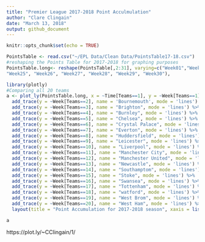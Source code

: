 ```yaml
---
title: "Premier League 2017-2018 Point Acculmulation"
author: "Clare Clingain"
date: "March 13, 2018"
output: github_document
---
```


```r
knitr::opts_chunk$set(echo = TRUE)
```

```r
PointsTable <- read.csv("~/EPL Data/Clean Data/PointsTable17-18.csv")
#reshaping the Points Table for 2017-2018 for graphing purposes
PointsTable.long<- reshape(PointsTable[,2:31], varying=c("Week01","Week02", "Week03", "Week04", "Week05", "Week06", "Week07", "Week08","Week09", "Week10", "Week11", "Week12","Week13", "Week14", "Week15", "Week16", "Week17", "Week18","Week19", "Week20", "Week21", "Week22", "Week23", "Week24",
"Week25", "Week26", "Week27", "Week28", "Week29", "Week30"),                                 v.names='Week',timevar="Time",idvar="Teams",direction="long")

```


```r
library(plotly)
#Comparing all 20 teams
a <- plot_ly(PointsTable.long, x = ~Time[Teams==1], y = ~Week[Teams==1], name = 'Arsenal', type = 'scatter', mode = 'lines') %>%
  add_trace(y = ~Week[Teams==2], name = 'Bournemouth', mode = 'lines') %>%
  add_trace(y = ~Week[Teams==3], name = "Brighton", mode = 'lines') %>%
  add_trace(y = ~Week[Teams==4], name = "Burnley", mode = 'lines') %>%
  add_trace(y = ~Week[Teams==5], name = "Chelsea", mode = 'lines') %>%
  add_trace(y = ~Week[Teams==6], name = "Crystal Palace", mode = 'lines') %>%
  add_trace(y = ~Week[Teams==7], name = "Everton", mode = 'lines') %>%
  add_trace(y = ~Week[Teams==8], name = "Huddersfield", mode = 'lines') %>%
  add_trace(y = ~Week[Teams==9], name = "Leicester", mode = 'lines') %>%
  add_trace(y = ~Week[Teams==10], name = "Liverpool", mode = 'lines') %>%
  add_trace(y = ~Week[Teams==11], name = "Manchester City", mode = 'lines') %>%
  add_trace(y = ~Week[Teams==12], name = "Manchester United", mode = 'lines') %>%
  add_trace(y = ~Week[Teams==13], name = "Newcastle", mode = 'lines') %>%
  add_trace(y = ~Week[Teams==14], name = "Southamptom", mode = 'lines') %>%
  add_trace(y = ~Week[Teams==15], name = "Stoke", mode = 'lines') %>%
  add_trace(y = ~Week[Teams==16], name = "Swansea", mode = 'lines') %>%
  add_trace(y = ~Week[Teams==17], name = "Tottenham", mode = 'lines') %>%
  add_trace(y = ~Week[Teams==18], name = "watford", mode = 'lines') %>%
  add_trace(y = ~Week[Teams==19], name = "West Brom", mode = 'lines') %>%
  add_trace(y = ~Week[Teams==20], name = "West Ham", mode = 'lines') %>%
  layout(title = "Point Accumulation for 2017-2018 season", xaxis = list(title = "Week"), yaxis = list(title = "# of points"))
```

```r
a
```

https://plot.ly/~CClingain/1/